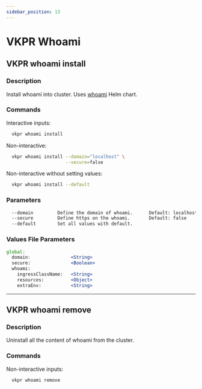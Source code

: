 ```yaml
---
sidebar_position: 13
---
```


# VKPR Whoami

## VKPR whoami install

### Description

Install whoami into cluster. Uses [whoami](https://artifacthub.io/packages/helm/cowboysysop/whoami) Helm chart.

### Commands

Interactive inputs:

```bash
  vkpr whoami install
```

Non-interactive:

```bash
  vkpr whoami install --domain="localhost" \
                      --secure=false
```

Non-interactive without setting values:

```bash
  vkpr whoami install --default
```

### Parameters

```bash
  --domain         Define the domain of whoami.      Default: localhost
  --secure         Define https on the whoami.       Default: false
  --default        Set all values with default.
```

### Values File Parameters

```jsx title="vkpr-values.yaml"
global:
  domain:               <String>
  secure:               <Boolean>
  whoami:
    ingressClassName:   <String>
    resources:          <Object>
    extraEnv:           <String>
```
---

## VKPR whoami remove

### Description

Uninstall all the content of whoami from the cluster.

### Commands

Non-interactive inputs:

```bash
  vkpr whoami remove
```